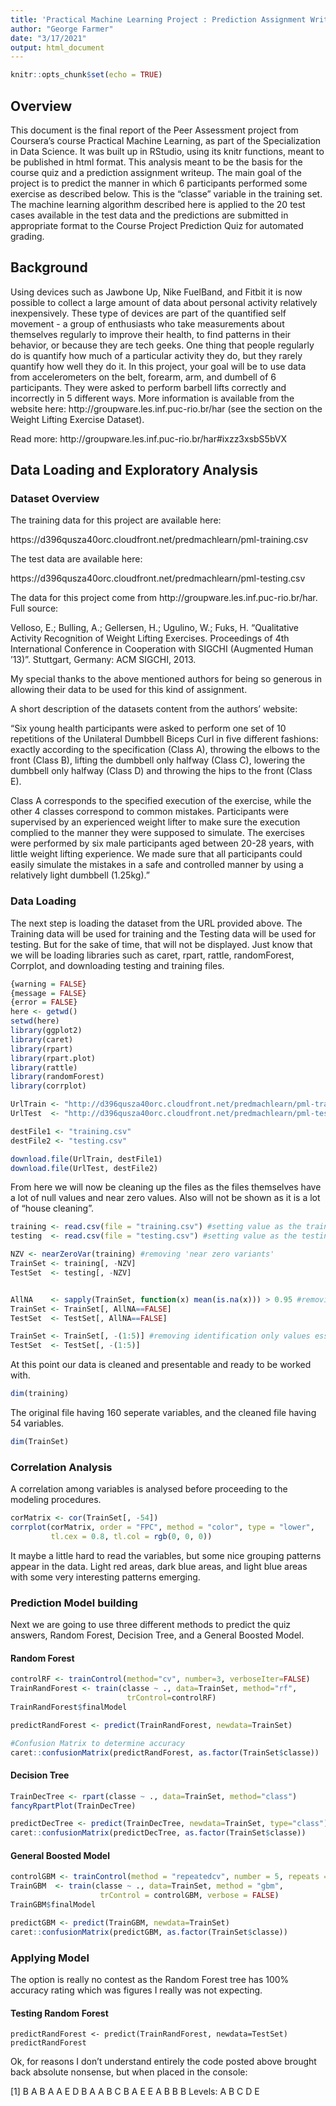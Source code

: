 ---
title: 'Practical Machine Learning Project : Prediction Assignment Writeup'
author: "George Farmer"
date: "3/17/2021"
output: html_document
---

```{r setup, include=FALSE}
knitr::opts_chunk$set(echo = TRUE)
```

## Overview
This document is the final report of the Peer Assessment project from Coursera’s course Practical Machine Learning, as part of the Specialization in Data Science. It was built up in RStudio, using its knitr functions, meant to be published in html format.
This analysis meant to be the basis for the course quiz and a prediction assignment writeup. The main goal of the project is to predict the manner in which 6 participants performed some exercise as described below. This is the “classe” variable in the training set. The machine learning algorithm described here is applied to the 20 test cases available in the test data and the predictions are submitted in appropriate format to the Course Project Prediction Quiz for automated grading.



## Background
Using devices such as Jawbone Up, Nike FuelBand, and Fitbit it is now possible to collect a large amount of data about personal activity relatively inexpensively. These type of devices are part of the quantified self movement - a group of enthusiasts who take measurements about themselves regularly to improve their health, to find patterns in their behavior, or because they are tech geeks. One thing that people regularly do is quantify how much of a particular activity they do, but they rarely quantify how well they do it. In this project, your goal will be to use data from accelerometers on the belt, forearm, arm, and dumbell of 6 participants. They were asked to perform barbell lifts correctly and incorrectly in 5 different ways. More information is available from the website here: http://groupware.les.inf.puc-rio.br/har (see the section on the Weight Lifting Exercise Dataset).

Read more: http://groupware.les.inf.puc-rio.br/har#ixzz3xsbS5bVX



## Data Loading and Exploratory Analysis
### Dataset Overview
The training data for this project are available here:

https://d396qusza40orc.cloudfront.net/predmachlearn/pml-training.csv

The test data are available here:

https://d396qusza40orc.cloudfront.net/predmachlearn/pml-testing.csv

The data for this project come from http://groupware.les.inf.puc-rio.br/har. Full source:

Velloso, E.; Bulling, A.; Gellersen, H.; Ugulino, W.; Fuks, H. “Qualitative Activity Recognition of Weight Lifting Exercises. Proceedings of 4th International Conference in Cooperation with SIGCHI (Augmented Human ’13)”. Stuttgart, Germany: ACM SIGCHI, 2013.

My special thanks to the above mentioned authors for being so generous in allowing their data to be used for this kind of assignment.

A short description of the datasets content from the authors’ website:

“Six young health participants were asked to perform one set of 10 repetitions of the Unilateral Dumbbell Biceps Curl in five different fashions: exactly according to the specification (Class A), throwing the elbows to the front (Class B), lifting the dumbbell only halfway (Class C), lowering the dumbbell only halfway (Class D) and throwing the hips to the front (Class E).

Class A corresponds to the specified execution of the exercise, while the other 4 classes correspond to common mistakes. Participants were supervised by an experienced weight lifter to make sure the execution complied to the manner they were supposed to simulate. The exercises were performed by six male participants aged between 20-28 years, with little weight lifting experience. We made sure that all participants could easily simulate the mistakes in a safe and controlled manner by using a relatively light dumbbell (1.25kg)."

### Data Loading

The next step is loading the dataset from the URL provided above. The Training data will be used for training and the Testing data will be used for testing. But for the sake of time, that will not be displayed. Just know that we will be loading libraries such as caret, rpart, rattle, randomForest, Corrplot, and downloading testing and training files.

```{r echo = FALSE}
{warning = FALSE}
{message = FALSE}
{error = FALSE}
here <- getwd()
setwd(here)
library(ggplot2)
library(caret)
library(rpart)
library(rpart.plot)
library(rattle)
library(randomForest)
library(corrplot)

UrlTrain <- "http://d396qusza40orc.cloudfront.net/predmachlearn/pml-training.csv"
UrlTest  <- "http://d396qusza40orc.cloudfront.net/predmachlearn/pml-testing.csv"

destFile1 <- "training.csv"
destFile2 <- "testing.csv"

download.file(UrlTrain, destFile1)
download.file(UrlTest, destFile2)
```
From here we will now be cleaning up the files as the files themselves have a lot of null values and near zero values. Also will not be shown as it is a lot of "house cleaning".

```{r echo = FALSE}

training <- read.csv(file = "training.csv") #setting value as the training set
testing  <- read.csv(file = "testing.csv") #setting value as the testing set

NZV <- nearZeroVar(training) #removing 'near zero variants'
TrainSet <- training[, -NZV]
TestSet  <- testing[, -NZV]


AllNA    <- sapply(TrainSet, function(x) mean(is.na(x))) > 0.95 #removing NA values from the data set 
TrainSet <- TrainSet[, AllNA==FALSE]
TestSet  <- TestSet[, AllNA==FALSE]

TrainSet <- TrainSet[, -(1:5)] #removing identification only values essentially rows 1 through 5
TestSet  <- TestSet[, -(1:5)]

```

At this point our data is cleaned and presentable and ready to be worked with.

```{r echo = TRUE}
dim(training)
```
The original file having 160 seperate variables, and the cleaned file having 54 variables.

```{r echo = TRUE}
dim(TrainSet)
```

### Correlation Analysis

A correlation among variables is analysed before proceeding to the modeling procedures.

```{r echo = TRUE}
corMatrix <- cor(TrainSet[, -54])
corrplot(corMatrix, order = "FPC", method = "color", type = "lower", 
         tl.cex = 0.8, tl.col = rgb(0, 0, 0))
```
It maybe a little hard to read the variables, but some nice grouping patterns appear in the data. Light red areas, dark blue areas, and light blue areas with some very interesting patterns emerging.

### Prediction Model building

Next we are going to use three different methods to predict the quiz answers, Random Forest, Decision Tree, and a General Boosted Model.

#### Random Forest

```{r echo = TRUE}

controlRF <- trainControl(method="cv", number=3, verboseIter=FALSE)
TrainRandForest <- train(classe ~ ., data=TrainSet, method="rf",
                          trControl=controlRF)
TrainRandForest$finalModel

```

```{r echo= TRUE}
predictRandForest <- predict(TrainRandForest, newdata=TrainSet)

#Confusion Matrix to determine accuracy
caret::confusionMatrix(predictRandForest, as.factor(TrainSet$classe))

```

#### Decision Tree

```{r echo= TRUE}
TrainDecTree <- rpart(classe ~ ., data=TrainSet, method="class")
fancyRpartPlot(TrainDecTree)

```

```{r echo = TRUE}
predictDecTree <- predict(TrainDecTree, newdata=TrainSet, type="class")
caret::confusionMatrix(predictDecTree, as.factor(TrainSet$classe))

```

#### General Boosted Model

```{r echo = TRUE}

controlGBM <- trainControl(method = "repeatedcv", number = 5, repeats = 1)
TrainGBM  <- train(classe ~ ., data=TrainSet, method = "gbm",
                    trControl = controlGBM, verbose = FALSE)
TrainGBM$finalModel
```

```{r echo = TRUE}

predictGBM <- predict(TrainGBM, newdata=TrainSet)
caret::confusionMatrix(predictGBM, as.factor(TrainSet$classe))

```

### Applying Model

The option is really no contest as the Random Forest tree has 100% accuracy rating which was figures I really was not expecting.

#### Testing Random Forest

```{echo = TRUE}

predictRandForest <- predict(TrainRandForest, newdata=TestSet)
predictRandForest

```

Ok, for reasons I don't understand entirely the code posted above brought back absolute nonsense, but when placed in the console:

[1] B A B A A E D B A A B C B A E E A B B B
Levels: A B C D E